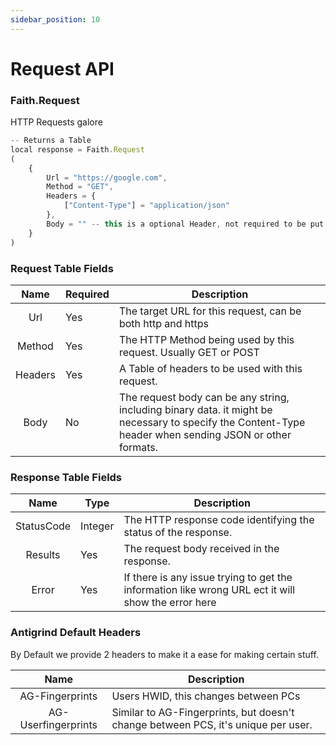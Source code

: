 ```yaml
---
sidebar_position: 10
---
```


# Request API


### Faith.Request
HTTP Requests galore

```jsx title="Request Hook Example"
-- Returns a Table
local response = Faith.Request
(
    {
        Url = "https://google.com",  
        Method = "GET",
        Headers = {
            ["Content-Type"] = "application/json"
        },
        Body = "" -- this is a optional Header, not required to be put in here.
    }
)
```

### Request Table Fields

| **Name** | **Required** | **Description**                                                                                                                                         |
|:--------:|--------------|---------------------------------------------------------------------------------------------------------------------------------------------------------|
| Url      | Yes          | The target URL for this request, can be both http and https                                                                                             |
| Method   | Yes          | The HTTP Method being used by this request. Usually GET or POST                                                                                         |
| Headers  | Yes          | A Table of headers to be used with this request.                                                                                                        |
| Body     | No           | The request body can be any string, including binary data. it might be necessary to specify the Content-Type header when sending JSON or other formats. |

### Response Table Fields

|  **Name**  | **Type** | **Description**                                                                                    |
|:----------:|----------|----------------------------------------------------------------------------------------------------|
| StatusCode | Integer  | The HTTP response code identifying the status of the response.                                     |
| Results    | Yes      | The request body received in the response.                                                         |
| Error      | Yes      | If there is any issue trying to get the information like wrong URL ect it will show the error here |

### Antigrind Default Headers

By Default we provide 2 headers to make it a ease for making certain stuff.

|       **Name**      | **Description**                                                                   |
|:-------------------:|-----------------------------------------------------------------------------------|
| AG-Fingerprints     | Users HWID, this changes between PCs                                              |
| AG-Userfingerprints | Similar to AG-Fingerprints, but doesn't change between PCS, it's unique per user. |